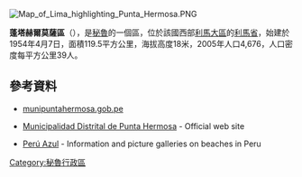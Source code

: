 [[Image:Map_of_Lima_highlighting_Punta_Hermosa.PNG|right]]
{{Coord|12|20|S|76|49|W|display=title}}

'''蓬塔赫爾莫薩區'''（{{lang-es|Distrito de Punta Hermosa}}），是[[秘魯|秘魯]]的一個區，位於該國西部[[利馬大區|利馬大區]]的[[利馬省|利馬省]]，始建於1954年4月7日，面積119.5平方公里，海拔高度18米，2005年人口4,676，人口密度每平方公里39人。

==參考資料==
* [http://www.munipuntahermosa.gob.pe munipuntahermosa.gob.pe] {{Wayback|url=http://www.munipuntahermosa.gob.pe/ |date=20210506140651 }}
* {{es}} [http://www.munipuntahermosa.gob.pe/ Municipalidad Distrital de Punta Hermosa] {{Wayback|url=http://www.munipuntahermosa.gob.pe/ |date=20210506140651 }} - Official web site
* {{es}} [http://www.peruazul.com/ Perú Azul] {{Wayback|url=http://www.peruazul.com/ |date=20210227081239 }} - Information and picture galleries on beaches in Peru

{{Peru-geo-stub}}
[[Category:秘魯行政區|Category:秘魯行政區]]